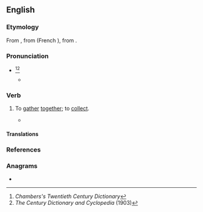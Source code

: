 ==English==

===Etymology===
From {{inh|en|enm|aquylen}}, from {{der|en|fro|acoillir|t=to receive}} (French {{m|fr|accueillir}}), from {{der|en|la|*accolligō}}.

===Pronunciation===
* {{IPA|en|/æ(k).ˈkɔɪl/}}<ref>''Chambers's Twentieth Century Dictionary''</ref><ref>''The Century Dictionary and Cyclopedia'' (1903)</ref>
** {{audio|en|LL-Q1860 (eng)-Vealhurl-accoil.wav|Audio (UK)}}

===Verb===
{{en-verb}}

# {{lb|en|transitive|obsolete}} To [[gather]] [[together]]; to [[collect]].
#* {{RQ:Spenser Faerie Queene|2|9|passage=About the caudron many cooks '''accoild''', <br>With hooks and ladles , as need did require}}

====Translations====
{{trans-see|nautical sense|coil}}

===References===
<references/>

===Anagrams===
* {{anagrams|en|a=accilo|acocil|calcio-|calico}}